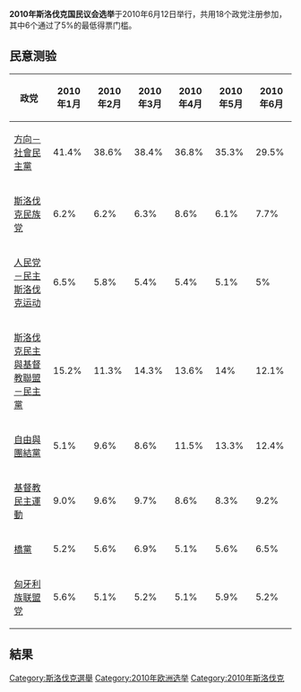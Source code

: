 {{Infobox Election
| election_name = 2010年斯洛伐克国民议会选举
| country = 斯洛伐克
| type = legislative
| ongoing = no
| previous_election = 2006年斯洛伐克国民议会选举
| previous_year = 2006
| next_election = 2012年斯洛伐克国民议会选举
| next_year = 2012
| seats_for_election = 150席
| election_date = 2010年6月12日
| image1 = [[Image:Robert_Fico_crop.jpg|100px]]
| leader1 = [[羅伯特·菲佐|羅伯特·菲佐]]
| party1 = 方向－社會民主黨
| color1 = ED1B34
| last_election1 = 50
| seats1 = 62
| seat_change1 = +12
| popular_vote1 =
| percentage1 = 34.79%
| image2 = [[Image:Iveta_Radičová_1.jpg|100px]]
| leader2 = [[伊维塔·拉迪乔娃|伊维塔·拉迪乔娃]]
| party2 = 斯洛伐克民主與基督教聯盟－民主黨
| color2 = 002FA7
| last_election2 = 31
| seats2 = 28
| seat_change2 = –3
| popular_vote2 =
| percentage2 = 15.42%
| image3 = [[File:Richard_Sulík.jpg|100px]]
| leader3 = [[Richard_Sulík|Richard Sulík]]
| party3 = 自由与团结党 (斯洛伐克)
| color3 = 96C82D
| last_election3 = 0
| seats3 = 22
| seat_change3 = +22
| popular_vote3 =
| percentage3 = 12.14%
| image4 = [[Image:Ján_Figel.jpg|100px]]
| leader4 = [[Ján_Figeľ|Ján Figeľ]]
| party4 = 基督教民主运动
| color4 = ffe17c
| last_election4 = 14
| seats4 =  15
| seat_change4 = +1
| popular_vote4 =
| percentage4 = 8.52%
| image5 = [[File:Béla_Bugár.jpg|100px]]
| leader5 = [[Béla_Bugár|Béla Bugár]]
| party5 = 桥党
| color5 = EC7225
| last_election5 = 0
| seats5 = 14
| seat_change5 = +14
| popular_vote5 =
| percentage5 = 8.12%
| image6 = [[Image:Zilina_P6112384-selection.jpg|100px]]
| leader6 = [[Ján_Slota|Ján Slota]]
| party6 = 斯洛伐克民族党
| color6 = 000080
| last_election6 = 20
| seats6 = 9
| seat_change6 = –11
| popular_vote6 =
| percentage6 = 5.07%
| title              = [[斯洛伐克总理|总理]]
| posttitle          = [[斯洛伐克总理|总理]]
| before_election    = [[羅伯特·菲佐|羅伯特·菲佐]]
| before_colour      =
| after_election     = [[伊维塔·拉迪乔娃|伊维塔·拉迪乔娃]]
| after_colour       =
| before_party       = 方向－社會民主黨
| after_party        = 斯洛伐克民主與基督教聯盟－民主黨
}}
'''2010年斯洛伐克国民议会选举'''于2010年6月12日举行，共用18个政党注册参加，其中6个通过了5%的最低得票门槛。

==民意测验==

{| class="wikitable sortable"
|-
! 政党 !! 2010年1月 !! 2010年2月 !! 2010年3月 !!2010年4月 !! 2010年5月 !! 2010年6月
|-
| [[方向－社會民主黨|方向－社會民主黨]] || 41.4%|| 38.6% || 38.4% || 36.8% || 35.3% || 29.5%
|-
| [[斯洛伐克民族党|斯洛伐克民族党]] || 6.2% || 6.2% || 6.3% || 8.6% || 6.1% || 7.7%
|-
| [[人民党－民主斯洛伐克运动|人民党－民主斯洛伐克运动]] || 6.5% || 5.8% || 5.4% || 5.4% || 5.1% || 5%
|-
| [[斯洛伐克民主與基督教聯盟－民主黨|斯洛伐克民主與基督教聯盟－民主黨]] || 15.2% || 11.3% || 14.3% || 13.6% || 14% || 12.1%
|-
| [[自由與團結黨|自由與團結黨]] || 5.1% || 9.6% || 8.6% || 11.5% || 13.3% || 12.4%
|-
| [[基督教民主運動|基督教民主運動]] || 9.0% || 9.6% || 9.7% || 8.6% || 8.3% || 9.2%
|-
| [[橋黨|橋黨]] || 5.2% || 5.6% || 6.9% || 5.1% || 5.6% || 6.5%
|-
| [[匈牙利族联盟党|匈牙利族联盟党]] || 5.6% || 5.1% || 5.2% || 5.1% || 5.9% || 5.2%
|}

==結果==
{{Slovak parliamentary election, 2010}}

{{斯洛伐克選舉}}
[[Category:斯洛伐克選舉|Category:斯洛伐克選舉]]
[[Category:2010年欧洲选举|Category:2010年欧洲选举]]
[[Category:2010年斯洛伐克|Category:2010年斯洛伐克]]